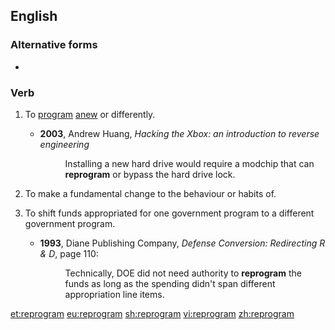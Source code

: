 ==English==

===Alternative forms===
* {{l|en|reprogramme}}

===Verb===
{{en-verb|reprogramm|pres_ptc2=reprograming|past2=reprogramed}}

# {{lb|en|transitive|computing}} To [[program]] [[anew]] or differently.
#* '''2003''', Andrew Huang, ''Hacking the Xbox: an introduction to reverse engineering''
#*: Installing a new hard drive would require a modchip that can '''reprogram''' or bypass the hard drive lock.
# {{lb|en|transitive|by extension}} To make a fundamental change to the behaviour or habits of.
# {{context|government}} To shift funds appropriated for one government program to a different government program.
#* '''1993''', Diane Publishing Company, ''Defense Conversion: Redirecting R & D'', page 110:
#*: Technically, DOE did not need authority to '''reprogram''' the funds as long as the spending didn't span different appropriation line items.

[[et:reprogram]]
[[eu:reprogram]]
[[sh:reprogram]]
[[vi:reprogram]]
[[zh:reprogram]]